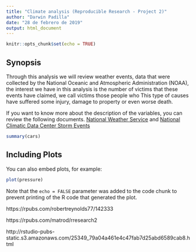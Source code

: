 ---
title: "Climate analysis (Reproducible Research - Project 2)"
author: "Darwin Padilla"
date: "28 de febrero de 2019"
output: html_document
---

```{r setup, include=FALSE}
knitr::opts_chunk$set(echo = TRUE)
```

## Synopsis
Through this analysis we will review weather events, data that were collected by the National Oceanic and Atmospheric Administration (NOAA), the interest we have in this analysis is the number of victims that these events have claimed, we call victims those people who This type of causes have suffered some injury, damage to property or even worse death.

If you want to know more about the description of the variables, you can review the following documents.
[National Weather Service](https://d396qusza40orc.cloudfront.net/repdata%2Fpeer2_doc%2Fpd01016005curr.pdf) and [National Climatic Data Center Storm Events](https://d396qusza40orc.cloudfront.net/repdata%2Fpeer2_doc%2FNCDC%20Storm%20Events-FAQ%20Page.pdf)


```{r cars}
summary(cars)
```

## Including Plots

You can also embed plots, for example:

```{r pressure, echo=FALSE}
plot(pressure)
```

Note that the `echo = FALSE` parameter was added to the code chunk to prevent printing of the R code that generated the plot.


https://rpubs.com/robertreynolds77/142333

https://rpubs.com/matrod/rresearch2

http://rstudio-pubs-static.s3.amazonaws.com/25349_79a04a461e4c47fab7d25abd6589cab8.html
